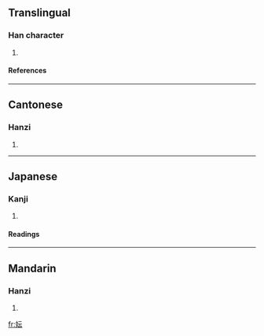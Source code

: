 ==Translingual==
===Han character===
{{Han char|rn=38|rad=女|as=04|sn=7|four=4143<sub>1</sub>|canj=女一一戈 (VMMI)}}
# {{defn|Han|sort=女04}}
====References====
{{Han ref|kx=0256.220|dkj=06088|dj=0521.020|hdz=21029.130|uh=5998|ud=22936|bh=CAB3|bd=51891}}
----
==Cantonese==
===Hanzi===
{{yue-hanzi|jyut=|y=wan4}}
# {{defn|Cantonese}}
----
==Japanese==
===Kanji===
{{ja-kanji|grade=|rs=女04}}
# {{defn|Japanese}} 
====Readings====
{{ja-readings|on=[[うん]] (un)|kun=}}
----
==Mandarin==
===Hanzi===
{{cmn-hanzi|pin=[[yún]] (yun2)|wg=yün<sup>2</sup>}}
# {{defn|Mandarin}}

[[fr:妘]]